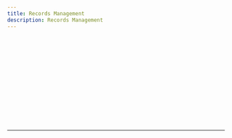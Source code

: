 ```yaml
---
title: Records Management
description: Records Management
---
```



<QuizControls client:load />

<div className="space-y-1 max-w-none">
  <QuestionBlock
    client:load
    id="q1"
    question="Ensuring proper collection, preservation, and safeguarding of federal records is the responsibility of _____."
    options={[
      'Unit Commanders',
      'Unit Records Managers',
      'Base Records Managers',
      'All Department of the Air Force Personnel (military, civilians, contractors)',
    ]}
    correctIndexes={[3]}
  />
  <br />
  <QuestionBlock
    client:load
    id="q2"
    question="Which statement is NOT true as it pertains to maintaining an effective records management program?"
    options={[
      "It's used to preserve our nation's history.",
      'It assists with mission planning and operations',
      'It allows for informed decision making at all levels within the chain.',
      'Individuals cannot be held liable for records not properly maintained/disposed of.',
    ]}
    correctIndexes={[3]}
  />
  <br />
  <QuestionBlock
    client:load
    id="q3"
    question="Which of the following documents are considered a record?"
    options={[
      'Routing Slip',
      'Air Force Times',
      'CMSAF Post on Twitter',
      'Signed Appointment Letter',
      'Selfie with the First Sergeant',
      'AF Achievement Medal with Order Number',
    ]}
    correctIndexes={[2, 3, 5]}
  />
  <br />
  <QuestionBlock
    client:load
    id="q4"
    question="This type of document is created or received during peacetime, wartime, or contingency operations and once released it cannot be altered."
    options={['Draft', 'Record', 'Non-Record', 'Personal Record']}
    correctIndexes={[1]}
  />
  <br />
  <QuestionBlock
    client:load
    id="q5"
    question="Which of the following statements most accurately describes a permanent record?"
    options={[
      'Destroyed after a specific time period',
      'Has enduring historical value',
      'Held anywhere from 1 day to 100 years',
      'Kept forever',
      'Transferred to National Archives for preservation',
      'The vast majority of Air Force records',
    ]}
    correctIndexes={[1, 3, 4]}
  />
  <br />
  <QuestionBlock
    client:load
    id="q6"
    question="Emergency Operating records and Legal and Financial Rights records are considered _____."
    options={['Non-Records', 'Essential Records', 'Temporary Records', 'Operational Records']}
    correctIndexes={[1]}
  />
  <br />
  <QuestionBlock
    client:load
    id="q7"
    question="Which of the following shows the record lifecycle phases in the appropriate sequence?"
    options={[
      'Creation, Maintenance and Use, Disposition',
      'Maintenance and Use, Creation, Disposition',
      'Disposition, Creation, Maintenance and Use',
      'Maintenance and Use, Disposition, Creation',
    ]}
    correctIndexes={[0]}
  />
  <br />
  <QuestionBlock
    client:load
    id="q8"
    question="To be considered an official record the document must be _____."
    options={[
      'drafted and routed',
      'filed, used, or printed',
      'signed, approved, or relesased',
      'retrieved, disseminated, or duplicated',
    ]}
    correctIndexes={[2]}
  />
  <br />
  <QuestionBlock
    client:load
    id="q9"
    question="An action that requires you to search for information and prevent it from being destroyed until the freeze is lifted is known as a _____."
    options={['Records Hold', 'Litigation Hold', 'Litigation Freeze', 'Records Discovery']}
    correctIndexes={[1]}
  />
  <br />
  <QuestionBlock
    client:load
    id="q10"
    question="At a minimum, members leaving federal service require permission from their records professional to remove documents, with the exception of _____."
    options={['Extra Copies', 'Non-Records', 'Official Records', 'Personal Documents']}
    correctIndexes={[3]}
  />
  <br />
  <QuestionBlock
    client:load
    id="q11"
    question="When responding to litigation holds, FOIA requests, investigations, or inquiries you must provide all responsive _____."
    options={[
      'messages',
      'messages and emojis',
      'messages and attachments',
      'messages, attachments, and emojis',
    ]}
    correctIndexes={[3]}
  />
  <br />
  <QuestionBlock
    client:load
    id="q12"
    question="Once texts or electronic messages are assessed as being official records, how long do you have to transfer them to the office repository?"
    options={['24 hours', '48 hours', '5 duty days', '10 duty days']}
    correctIndexes={[1]}
  />
  <br />
</div>

---

<BmcPopup client:only="react" />
